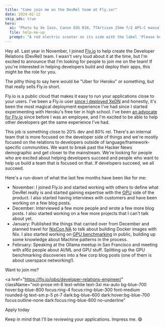 ```yaml
---
title: "Come join me on the DevRel team at Fly.io!"
date: 2024-02-12
skip_ads: true
hero:
  ai: "Photo by Xe Iaso, Canon EOS R10, TTArtisan 25mm f/2 APS-C manual lens"
  file: help-me-up
  prompt: "A red electric scooter on its side with the label 'Please help me up' on it."
---
```


Hey all. Last year in November, I joined [Fly.io](https://fly.io) to help create the Developer Relations (DevRel) team. I wasn't very loud about it at the time, but I'm excited to announce that I'm looking for people to join me on the team! If you're interested in helping developers build and deploy their apps, this might be the role for you.

<XeblogConv name="Numa" mood="delet">
  The pithy thing to say here would be "Uber for Heroku" or something, but that
  really sells Fly.io short.
</XeblogConv>

Fly.io is a public cloud that makes it easy to run your applications close to your users. I've been a Fly.io user [since I deployed XeDN](/blog/xedn/) and honestly, it's been the most magical deployment experience I've had since I started experimenting with Heroku's free tier in high school. I've been [an advocate for Fly.io](/blog/fly.io-heroku-replacement/) since before I was an employee, and I'm excited to be able to help other developers get the same experience I've had.

This job is something close to 20% dev and 80% rel. There's an internal team that is more focused on the developer side of things and we're mostly focused on the relations to developers outside of language/framework-specific communities. We want to break past the Hacker News demographic and get closer to the mainstream. We're looking for people who are excited about helping developers succeed and people who want to help us build a team that is focused on that. If developers succeed, we all succeed.

Here's a run-down of what the last few months have been like for me:

- November: I joined Fly.io and started working with others to define what DevRel really is and started gaining expertise with the [GPU](https://fly.io/blog/gpu-ga/) side of the product. I also started having interviews with customers and have been working on a few blog posts.
- December: Interviewed a few more people and wrote a few more blog posts. I also started working on a few more projects that I can't talk about yet.
- January: Published the things that carried over from December and planned travel for [NixCon NA](https://www.socallinuxexpo.org/scale/21x/nixcon-us) to talk about building Docker images with Nix. I also started working on [GPU benchmarking](https://community.fly.io/t/gpu-benchmarking/17729) in public, building up some knowledge about Machine patterns in the process.
- February: Speaking at the Ollama meetup in San Francisco and meeting with a16z people about AI/ML and GPU stuff. Splitting up the GPU benchmarking discoveries into a few corp blog posts (one of them is about userspace networking!).

Want to join me?

<a
  href="https://fly.io/jobs/developer-relations-engineer/"
  className="not-prose mt-8 text-white text-3xl mx-auto bg-blue-700 hover:bg-blue-800 focus:ring-4 focus:ring-blue-300 font-medium rounded-lg text-sm p-5 pt-7 dark:bg-blue-600 dark:hover:bg-blue-700 focus:outline-none dark:focus:ring-blue-800 no-underline"
>
  <span className="text-3xl m-4 font-heavy no-underline">Apply today</span>
</a>

Keep in mind that I'll be reviewing your applications. Impress me. 😄
